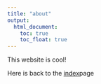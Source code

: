 ```yaml
---
title: "about"
output: 
  html_document:
    toc: true
    toc_float: true
---
```


This website is cool!



Here is back to the [index](index.html)page